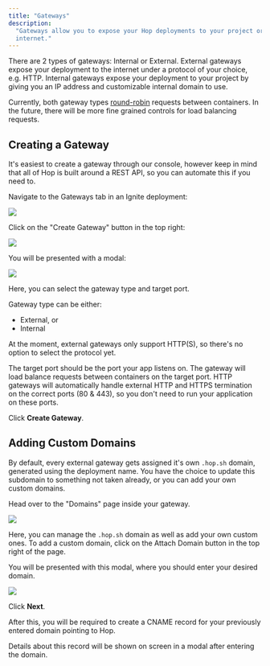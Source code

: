 ```yaml
---
title: "Gateways"
description:
  "Gateways allow you to expose your Hop deployments to your project or the
  internet."
---
```


There are 2 types of gateways: Internal or External. External gateways expose
your deployment to the internet under a protocol of your choice, e.g. HTTP.
Internal gateways expose your deployment to your project by giving you an IP
address and customizable internal domain to use.

Currently, both gateway types
[round-robin](<https://en.wikipedia.org/wiki/Load_balancing_(computing)#Round-robin_scheduling>)
requests between containers. In the future, there will be more fine grained
controls for load balancing requests.

## Creating a Gateway

It's easiest to create a gateway through our console, however keep in mind that
all of Hop is built around a REST API, so you can automate this if you need to.

Navigate to the Gateways tab in an Ignite deployment:

![](/images/hop-gw-demo-1.webp)

Click on the "Create Gateway" button in the top right:

![](/images/hop-gw-demo-2.webp)

You will be presented with a modal:

![](/images/hop-gw-demo-3.webp)

Here, you can select the gateway type and target port.

Gateway type can be either:

- External, or
- Internal

At the moment, external gateways only support HTTP(S), so there's no option to
select the protocol yet.

The target port should be the port your app listens on. The gateway will load
balance requests between containers on the target port. HTTP gateways will
automatically handle external HTTP and HTTPS termination on the correct ports
(80 & 443), so you don't need to run your application on these ports.

Click **Create Gateway**.

## Adding Custom Domains

By default, every external gateway gets assigned it's own `.hop.sh` domain,
generated using the deployment name. You have the choice to update this
subdomain to something not taken already, or you can add your own custom
domains.

Head over to the "Domains" page inside your gateway.

![](/images/hop-gw-demo-4.webp)

Here, you can manage the `.hop.sh` domain as well as add your own custom ones.
To add a custom domain, click on the Attach Domain button in the top right of
the page.

You will be presented with this modal, where you should enter your desired
domain.

![](/images/hop-gw-demo-5.webp)

Click **Next**.

After this, you will be required to create a CNAME record for your previously
entered domain pointing to Hop.

Details about this record will be shown on screen in a modal after entering the
domain.
